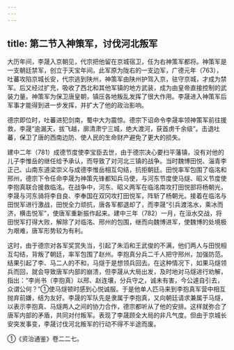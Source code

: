 ```yaml
---
---
---
```

title: 第二节入神策军，讨伐河北叛军
---



大历年间，李晟入京朝见，代宗把他留在京城宿卫，任为右神策军都将。神策军是一支朝廷禁军，创立于天宝年间。此军原为陇右的一支边军，广德元年（763），吐蕃攻陷京城长安，代宗逃到陕州，神策军由陕州护驾入京，驻守京城，才成为禁军。后又经过扩充，吸收了西北和其他军镇的地方武装，成为由皇帝直接控制的武装力量。神策军为保卫唐皇朝，镇压各地叛乱发挥了很大作用。李晟进入神策军后军事才能得到进一步发挥，并扩大了他的政治影响。

德宗即位时，吐蕃进犯剑南，蜀中大为震惊。德宗下诏命令李晟率领神策军前往援救，李晟“逾漏天，拔飞越，廓清肃宁三城，绝大渡河，获首虏千余级”。击退吐蕃，保卫了唐的西南边防、使人民的生命财产避免了更大的损失。

建中二年（781）成德节度使李宝臣去世，由于德宗决心要扫平藩镇，没有对他的儿子李惟岳的继任给予承认，而导致了对河北三镇的战争。当时魏博田悦、淄青李正己、山南东道梁崇义与成德李惟岳相互勾结，抗拒朝廷。田悦率军包围了临洺和邢州，德宗下令任命李晟为神策先锋都知兵马使，与河东节度使马燧、昭义节度使李抱真联合援救临洺。在战争中，河东、昭义两军在临洺南攻打田悦部将杨朝光，李晟与河东骑将李自良、李奉国在双冈攻打田悦军，阵斩了杨朝光。接着在临洺与田悦军进行激战，田悦全力顽抗，唐各军都退却了，而李晟“引兵渡洺水，乘冰而济，横击悦军”，使唐军重新振作起来。建中三年（782）一月，在洹水交战，将田悦军打得大败，解除了对临洺、邢州的包围，继而向魏博进军，使魏博的处境极为艰难，唐军形势较为有利。

这时，由于德宗对各军奖赏失当，引起了朱滔和王武俊的不满，他们两人与田悦相互勾结，背叛了朝廷，率军包围了赵州。李抱真分兵二千人把守邢州，加强防范。结果引起了李、马二人的不和，马燧于是想领兵回去。在这种情况下，如果马燧领兵而回，就会导致唐军内部的崩溃，但李晟从大局出发，及时地对马燧进行劝解，指出：“李尚书（李抱真）以邢、赵连壤，分兵守之，诚未有害，今公遽自引去，众谓公何？”①使马燧顿时感到心悦诚服。于是他单人匹马来到李抱真军营中相互抛弃前嫌，结为友好。李晟的军队先是隶属于李抱真，又向朝廷请求兼属于马燧，以表示李抱真、马燧两人之间的协力合作，德宗都听从了他的安排。这样就弥合了唐军内部的矛盾，共同对付叛军。表现了李晟顾全大局的非凡气度。但由于京城长安突发事变，李晟讨伐河北叛军的行动不得不半途而废。

①《资治通鉴》卷二二七。